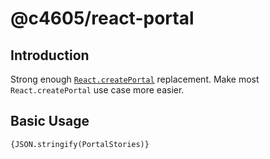 # @c4605/react-portal


## Introduction

Strong enough [`React.createPortal`](https://reactjs.org/docs/react-dom.html#createportal) replacement. Make most `React.createPortal` use case more easier.

<Meta of={PortalStories} />

## Basic Usage

<Canvas of={PortalStories.BasicUsage} />

<code>{JSON.stringify(PortalStories)}</code>
